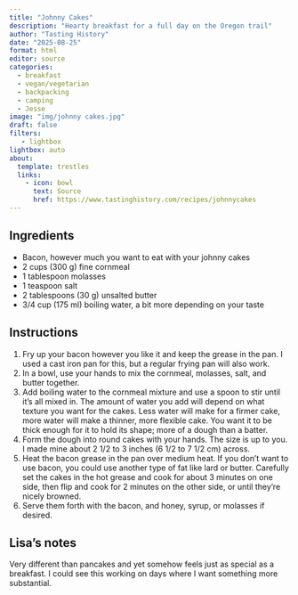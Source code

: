```yaml
---
title: "Johnny Cakes"
description: "Hearty breakfast for a full day on the Oregon trail"
author: "Tasting History"
date: "2025-08-25"
format: html
editor: source
categories:
  - breakfast
  - vegan/vegetarian
  - backpacking
  - camping
  - Jesse
image: "img/johnny cakes.jpg"
draft: false
filters:
   - lightbox
lightbox: auto
about:
  template: trestles
  links:
    - icon: bowl
      text: Source
      href: https://www.tastinghistory.com/recipes/johnnycakes
---
```


## Ingredients

- Bacon, however much you want to eat with your johnny cakes
- 2 cups (300 g) fine cornmeal
- 1 tablespoon molasses
- 1 teaspoon salt
- 2 tablespoons (30 g) unsalted butter
- 3/4 cup (175 ml) boiling water, a bit more depending on your taste

## Instructions

1. Fry up your bacon however you like it and keep the grease in the pan. I used a cast iron pan for this, but a regular frying pan will also work.
2. In a bowl, use your hands to mix the cornmeal, molasses, salt, and butter together.
3. Add boiling water to the cornmeal mixture and use a spoon to stir until it's all mixed in. The amount of water you add will depend on what texture you want for the cakes. Less water will make for a firmer cake, more water will make a thinner, more flexible cake. You want it to be thick enough for it to hold its shape; more of a dough than a batter.
4. Form the dough into round cakes with your hands. The size is up to you. I made mine about 2 1/2 to 3 inches (6 1/2 to 7 1/2 cm) across.
5. Heat the bacon grease in the pan over medium heat. If you don’t want to use bacon, you could use another type of fat like lard or butter. Carefully set the cakes in the hot grease and cook for about 3 minutes on one side, then flip and cook for 2 minutes on the other side, or until they’re nicely browned.
6. Serve them forth with the bacon, and honey, syrup, or molasses if desired.

## Lisa's notes

Very different than pancakes and yet somehow feels just as special as a breakfast. I could see this working on days where I want something more substantial. 

